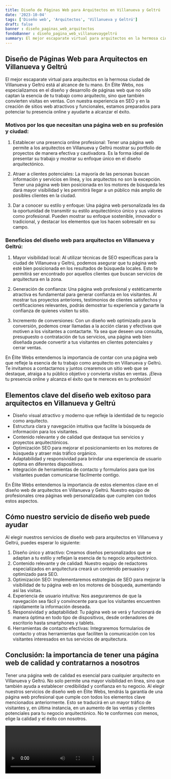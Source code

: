 ```yaml
---
title: Diseño de Páginas Web para Arquitectos en Villanueva y Geltrú
date: '2023-10-04'
tags: ['Diseño web', 'Arquitectos', 'Villanueva y Geltrú']
draft: false
banner : diseño_paginas_web_arquitectos
fondoBanner : diseño_pagina_web_villanuevaygeltrú
summary: El mejor escaparate virtual para arquitectos en la hermosa ciudad de Villanueva y Geltrú está al alcance de tu mano. En Élite Webs, nos especializamos en el diseño y desarrollo de páginas web que no sólo captan la esencia de tu trabajo como arquitecto, sino que también convierten visitas en ventas. Con nuestra experiencia en SEO y en la creación de sitios web atractivos y funcionales, estamos preparados para potenciar tu presencia online y ayudarte a alcanzar el éxito.
---
```


## Diseño de Páginas Web para Arquitectos en Villanueva y Geltrú

El mejor escaparate virtual para arquitectos en la hermosa ciudad de Villanueva y Geltrú está al alcance de tu mano. En Élite Webs, nos especializamos en el diseño y desarrollo de páginas web que no sólo captan la esencia de tu trabajo como arquitecto, sino que también convierten visitas en ventas. Con nuestra experiencia en SEO y en la creación de sitios web atractivos y funcionales, estamos preparados para potenciar tu presencia online y ayudarte a alcanzar el éxito.

### Motivos por los que necesitan una página web en su profesión y ciudad:

1. Establecer una presencia online profesional: Tener una página web permite a los arquitectos en Villanueva y Geltrú mostrar su portfolio de proyectos de manera efectiva y cautivadora. Es la forma ideal de presentar su trabajo y mostrar su enfoque único en el diseño arquitectónico.

2. Atraer a clientes potenciales: La mayoría de las personas buscan información y servicios en línea, y los arquitectos no son la excepción. Tener una página web bien posicionada en los motores de búsqueda les dará mayor visibilidad y les permitirá llegar a un público más amplio de posibles clientes en la ciudad.

3. Dar a conocer su estilo y enfoque: Una página web personalizada les da la oportunidad de transmitir su estilo arquitectónico único y sus valores como profesional. Pueden mostrar su enfoque sostenible, innovador o tradicional, y destacar los elementos que los hacen sobresalir en su campo.

### Beneficios del diseño web para arquitectos en Villanueva y Geltrú:

1. Mayor visibilidad local: Al utilizar técnicas de SEO específicas para la ciudad de Villanueva y Geltrú, podemos asegurar que tu página web esté bien posicionada en los resultados de búsqueda locales. Esto te permitirá ser encontrado por aquellos clientes que buscan servicios de arquitectura en la zona.

2. Generación de confianza: Una página web profesional y estéticamente atractiva es fundamental para generar confianza en los visitantes. Al mostrar tus proyectos anteriores, testimonios de clientes satisfechos y certificaciones relevantes, podrás demostrar tu experiencia y ganarte la confianza de quienes visiten tu sitio.

3. Incremento de conversiones: Con un diseño web optimizado para la conversión, podemos crear llamadas a la acción claras y efectivas que motiven a los visitantes a contactarte. Ya sea que deseen una consulta, presupuesto o contratación de tus servicios, una página web bien diseñada puede convertir a tus visitantes en clientes potenciales y cerrar ventas.

En Élite Webs entendemos la importancia de contar con una página web que refleje la esencia de tu trabajo como arquitecto en Villanueva y Geltrú. Te invitamos a contactarnos y juntos crearemos un sitio web que se destaque, atraiga a tu público objetivo y convierta visitas en ventas. ¡Eleva tu presencia online y alcanza el éxito que te mereces en tu profesión!

<GifSeo />

<Cta />

## Elementos clave del diseño web exitoso para arquitectos en Villanueva y Geltrú

- Diseño visual atractivo y moderno que refleje la identidad de tu negocio como arquitecto.
- Estructura clara y navegación intuitiva que facilite la búsqueda de información para los visitantes.
- Contenido relevante y de calidad que destaque tus servicios y proyectos arquitectónicos.
- Optimización SEO para mejorar el posicionamiento en los motores de búsqueda y atraer más tráfico orgánico.
- Adaptabilidad y responsividad para brindar una experiencia de usuario óptima en diferentes dispositivos.
- Integración de herramientas de contacto y formularios para que los visitantes puedan comunicarse fácilmente contigo.

En Élite Webs entendemos la importancia de estos elementos clave en el diseño web de arquitectos en Villanueva y Geltrú. Nuestro equipo de profesionales crea páginas web personalizadas que cumplen con todos estos aspectos.

## Cómo nuestro servicio de diseño web puede ayudar

Al elegir nuestros servicios de diseño web para arquitectos en Villanueva y Geltrú, puedes esperar lo siguiente:

1. Diseño único y atractivo: Creamos diseños personalizados que se adaptan a tu estilo y reflejan la esencia de tu negocio arquitectónico.
2. Contenido relevante y de calidad: Nuestro equipo de redactores especializados en arquitectura creará un contenido persuasivo y optimizado para SEO.
3. Optimización SEO: Implementaremos estrategias de SEO para mejorar la visibilidad de tu página web en los motores de búsqueda, aumentando así las visitas.
4. Experiencia de usuario intuitiva: Nos aseguraremos de que la navegación sea fácil y convincente para que los visitantes encuentren rápidamente la información deseada.
5. Responsividad y adaptabilidad: Tu página web se verá y funcionará de manera óptima en todo tipo de dispositivos, desde ordenadores de escritorio hasta smartphones y tablets.
6. Herramientas de contacto efectivas: Integraremos formularios de contacto y otras herramientas que faciliten la comunicación con los visitantes interesados en tus servicios de arquitectura.

## Conclusión: la importancia de tener una página web de calidad y contratarnos a nosotros

Tener una página web de calidad es esencial para cualquier arquitecto en Villanueva y Geltrú. No solo permite una mayor visibilidad en línea, sino que también ayuda a establecer credibilidad y confianza en tu negocio. Al elegir nuestros servicios de diseño web en Élite Webs, tendrás la garantía de una página web profesional que cumple con todos los elementos clave mencionados anteriormente. Esto se traducirá en un mayor tráfico de visitantes y, en última instancia, en un aumento de las ventas y clientes potenciales para tu negocio arquitectónico. No te conformes con menos, elige la calidad y el éxito con nosotros.

<Video />

<CtaBot job='Arquitectos' city='Villanueva y Geltrú'/>

<Gmaps query='Villanueva y Geltrú+españa+maps' />